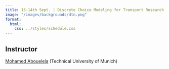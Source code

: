 ```yaml
---
title: 13-14th Sept. | Discrete Choice Modeling for Transport Research
image: "/images/backgrounds/dtn.png"
format:
  html:
    css: ../styles/schedule.css
---
```


## Instructor
[Mohamed Abouelela](/speakers/mabouelela.html) (Technical University of Munich)

